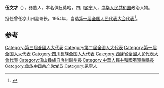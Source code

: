'''伍文才'''（{{bd|1927年||1983年|4月|catIdx=}}），彝族人，本名倮伍莫哈，四川[[冕宁|冕宁]]人，[[中华人民共和国|中华人民共和国]]政治人物。

担任曾任凉山州副州长。1954年，当选[[第一届全国人民代表大会代表名单|第一届全国人民代表大会代表]]<ref>{{cite book|author=全国人民代表大会常务委员会办公厅|title=中华人民共和国第一届全国人民代表大会代表名单|year=1955年|publisher=全国人民代表大会常务委员会办公厅|url=http://book.ucdrs.superlib.net/views/specific/2929/bookDetail.jsp?dxNumber=000005772167&d=546843D0AE2464CD1C95896344A85614&fenlei=04070402|access-date=2015-01-27|archive-date=2019-01-24|archive-url=https://web.archive.org/web/20190124105450/http://book.ucdrs.superlib.net/views/specific/2929/bookDetail.jsp?dxNumber=000005772167&d=546843D0AE2464CD1C95896344A85614&fenlei=04070402}}</ref>。

==参考==
{{reflist}}
{{中国政治人物小作品}}

{{DEFAULTSORT:Wu伍}}
[[Category:第三屆全國人大代表|Category:第三屆全國人大代表]]
[[Category:第二屆全國人大代表|Category:第二屆全國人大代表]]
[[Category:第一届全国人大代表|Category:第一届全国人大代表]]
[[Category:四川彝族全国人大代表|Category:四川彝族全国人大代表]]
[[Category:西康省全國人民代表大會代表|Category:西康省全國人民代表大會代表]]
[[Category:涼山彝族自治州副州長|Category:涼山彝族自治州副州長]]
[[Category:中華人民共和國冕寧縣縣長|Category:中華人民共和國冕寧縣縣長]]
[[Category:彝族中国共产党党员|Category:彝族中国共产党党员]]
[[Category:冕寧人|Category:冕寧人]]